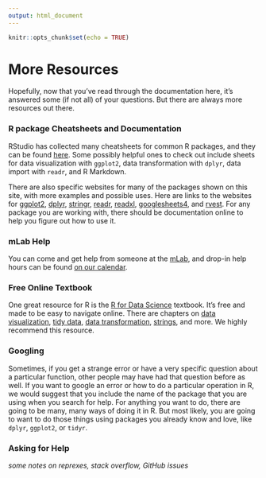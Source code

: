 ```yaml
---
output: html_document
---
```


```r
knitr::opts_chunk$set(echo = TRUE)
```

# More Resources

Hopefully, now that you've read through the documentation here, it's answered some (if not all) of your questions. But there are always more resources out there.

### R package Cheatsheets and Documentation

RStudio has collected many cheatsheets for common R packages, and they can be found [here](https://rstudio.com/resources/cheatsheets/). Some possibly helpful ones to check out include sheets for data visualization with `ggplot2`, data transformation with `dplyr`, data import with `readr`, and R Markdown.

There are also specific websites for many of the packages shown on this site, with more examples and possible uses. Here are links to the websites for [ggplot2](https://ggplot2.tidyverse.org/), [dplyr](https://dplyr.tidyverse.org/), [stringr](https://stringr.tidyverse.org/), [readr](https://readr.tidyverse.org/), [readxl](https://readxl.tidyverse.org/), [googlesheets4](https://googlesheets4.tidyverse.org/), and [rvest](https://rvest.tidyverse.org/). For any package you are working with, there should be documentation online to help you figure out how to use it.

### mLab Help

You can come and get help from someone at the [mLab](https://www.reed.edu/cis/mlab/index.html), and drop-in help hours can be found [on our calendar](https://www.reed.edu/cis/mlab/calendar.html).

### Free Online Textbook

One great resource for R is the [R for Data Science](https://r4ds.had.co.nz/) textbook. It's free and made to be easy to navigate online. There are chapters on [data visualization](https://r4ds.had.co.nz/data-visualisation.html), [tidy data](https://r4ds.had.co.nz/tidy-data.html), [data transformation](https://r4ds.had.co.nz/transform.html), [strings](https://r4ds.had.co.nz/strings.html), and more. We highly recommend this resource.

### Googling

Sometimes, if you get a strange error or have a very specific question about a particular function, other people may have had that question before as well. If you want to google an error or how to do a particular operation in R, we would suggest that you include the name of the package that you are using when you search for help. For anything you want to do, there are going to be many, many ways of doing it in R. But most likely, you are going to want to do those things using packages you already know and love, like `dplyr`, `ggplot2`, or `tidyr`. 

### Asking for Help

_some notes on reprexes, stack overflow, GitHub issues_
